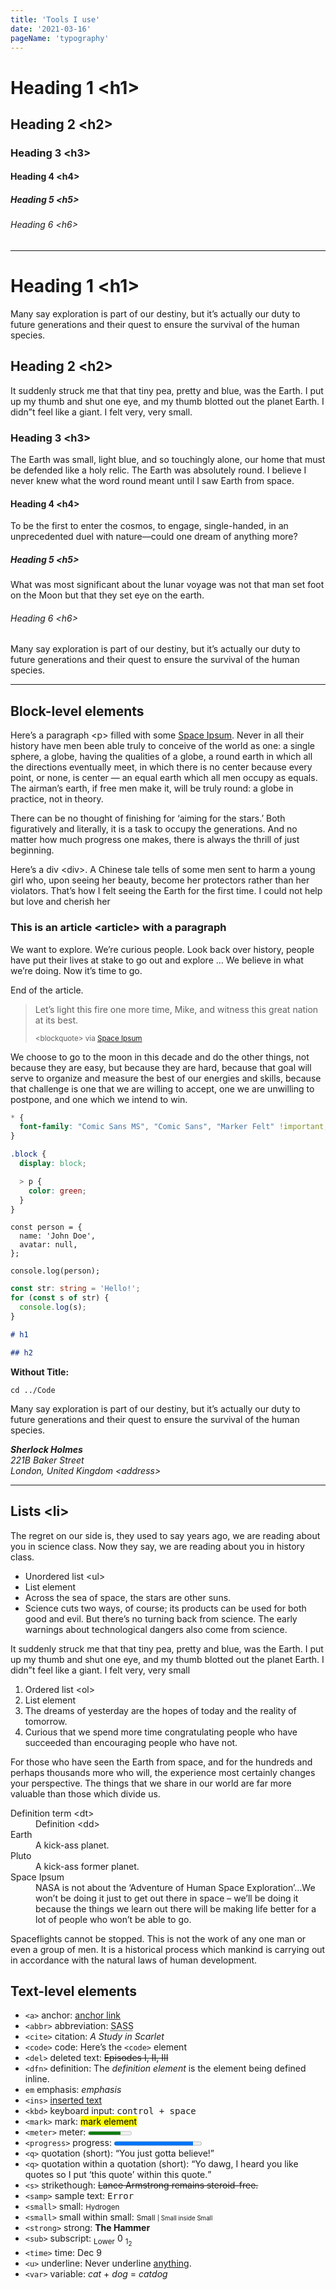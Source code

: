 ```yaml
---
title: 'Tools I use'
date: '2021-03-16'
pageName: 'typography'
---
```


<!-- ❗️ PAGE FOR TYPOGRAPHY STYLES TESTING -->

# Heading 1 &lt;h1&gt;

## Heading 2 &lt;h2&gt;

### Heading 3 &lt;h3&gt;

#### Heading 4 &lt;h4&gt;

##### Heading 5 &lt;h5&gt;

###### Heading 6 &lt;h6&gt;

---

# Heading 1 &lt;h1&gt;

Many say exploration is part of our destiny, but it’s actually our duty to future generations and their quest to ensure the survival of the human species.

## Heading 2 &lt;h2&gt;

It suddenly struck me that that tiny pea, pretty and blue, was the Earth. I put up my thumb and shut one eye, and my thumb blotted out the planet Earth. I didn”t feel like a giant. I felt very, very small.

### Heading 3 &lt;h3&gt;

The Earth was small, light blue, and so touchingly alone, our home that must be defended like a holy relic. The Earth was absolutely round. I believe I never knew what the word round meant until I saw Earth from space.

#### Heading 4 &lt;h4&gt;

To be the first to enter the cosmos, to engage, single-handed, in an unprecedented duel with nature—could one dream of anything more?

##### Heading 5 &lt;h5&gt;

What was most significant about the lunar voyage was not that man set foot on the Moon but that they set eye on the earth.

###### Heading 6 &lt;h6&gt;

Many say exploration is part of our destiny, but it’s actually our duty to future generations and their quest to ensure the survival of the human species.

---

## Block-level elements

Here’s a paragraph &lt;p&gt; filled with some [Space Ipsum](http://spaceipsum.com/). Never in all their history have men been able truly to conceive of the world as one: a single sphere, a globe, having the qualities of a globe, a round earth in which all the directions eventually meet, in which there is no center because every point, or none, is center — an equal earth which all men occupy as equals. The airman’s earth, if free men make it, will be truly round: a globe in practice, not in theory.

There can be no thought of finishing for ‘aiming for the stars.’ Both figuratively and literally, it is a task
to occupy the generations. And no matter how much progress one makes, there is always the thrill of just
beginning.

<div>
  Here’s a div &lt;div&gt;. A Chinese tale tells of some men sent to harm a young girl who, upon
  seeing her beauty, become her protectors rather than her violators. That’s how I felt seeing the
  Earth for the first time. I could not help but love and cherish her
</div>

<article>
  <h3>This is an article &lt;article&gt; with a paragraph</h3>
  <p>
    We want to explore. We’re curious people. Look back over history, people have put their lives at
    stake to go out and explore … We believe in what we’re doing. Now it’s time to go.
  </p>
  <p>End of the article.</p>
</article>

<blockquote>
  <p>Let’s light this fire one more time, Mike, and witness this great nation at its best.</p>
  <small>
    &lt;blockquote&gt; via <a href="http://spaceipsum.com/">Space Ipsum</a>
  </small>
</blockquote>

We choose to go to the moon in this decade and do the other things, not because they are easy, but because
they are hard, because that goal will serve to organize and measure the best of our energies and skills,
because that challenge is one that we are willing to accept, one we are unwilling to postpone, and one which
we intend to win.

```css
* {
  font-family: "Comic Sans MS", "Comic Sans", "Marker Felt" !important;
}
```

```scss
.block {
  display: block;

  > p {
    color: green;
  }
}
```

```apex {2,3}
const person = {
  name: 'John Doe',
  avatar: null,
};

console.log(person);
```

```typescript:title=Example.ts
const str: string = 'Hello!';
for (const s of str) {
  console.log(s);
}
```

```markdown
# h1

## h2
```

**Without Title:**

```
cd ../Code
```

Many say exploration is part of our destiny, but it’s actually our duty to future generations and their quest
to ensure the survival of the human species.

<address>
  <strong>Sherlock Holmes</strong>
  <br />
  221B Baker Street
  <br />
  London, United Kingdom &lt;address&gt;
</address>

<hr />

## Lists &lt;li&gt;

The regret on our side is, they used to say years ago, we are reading about you in science class. Now they
say, we are reading about you in history class.

- Unordered list &lt;ul&gt;
- List element
- Across the sea of space, the stars are other suns.
- Science cuts two ways, of course; its products can be used for both good and evil. But there’s no turning
  back from science. The early warnings about technological dangers also come from science.

It suddenly struck me that that tiny pea, pretty and blue, was the Earth. I put up my thumb and shut one eye,
and my thumb blotted out the planet Earth. I didn”t feel like a giant. I felt very, very small

1.  Ordered list &lt;ol&gt;
2.  List element
3.  The dreams of yesterday are the hopes of today and the reality of tomorrow.
4.  Curious that we spend more time congratulating people who have succeeded than encouraging people who have not.

For those who have seen the Earth from space, and for the hundreds and perhaps thousands more who will, the
experience most certainly changes your perspective. The things that we share in our world are far more
valuable than those which divide us.

<dl>
  <dt>Definition term &lt;dt&gt;</dt>
  <dd>Definition &lt;dd&gt;</dd>
  <dt>Earth</dt>
  <dd>A kick-ass planet.</dd>
  <dt>Pluto</dt>
  <dd>A kick-ass former planet.</dd>
  <dt>Space Ipsum</dt>
  <dd>
    NASA is not about the ‘Adventure of Human Space Exploration’…We won’t be doing it just to get
    out there in space – we’ll be doing it because the things we learn out there will be making life
    better for a lot of people who won’t be able to go.
  </dd>
</dl>

Spaceflights cannot be stopped. This is not the work of any one man or even a group of men. It is a historical
process which mankind is carrying out in accordance with the natural laws of human development.

## Text-level elements

- `<a>` anchor: [anchor link](#)
- `<abbr>` abbreviation: <abbr title="'Syntactically">SASS</abbr>
- `<cite>` citation: <cite>A Study in Scarlet</cite>
- `<code>` code: Here’s the `<code>` element
- `<del>` deleted text: <del>Episodes I, II, III</del>
- `<dfn>` definition: The <dfn>definition element</dfn> is the element being defined inline.
- `em` emphasis: <em>emphasis</em>
- `<ins>` <ins>inserted text</ins>
- `<kbd>` keyboard input: <kbd>control + space</kbd>
- `<mark>` mark: <mark>mark element</mark>
- `<meter>` meter: <meter value="423" min="200" max="500">awesomeness</meter>
- `<progress>` progress: <progress value="90" max="100">70 %</progress>
- `<q>` quotation (short): <q>You just gotta believe!</q>
- `<q>` quotation within a quotation (short): <q>Yo dawg, I heard you like quotes so I put <q>this quote</q> within this quote.</q>
- `<s>` strikethough: <s>Lance Armstrong remains steroid-free.</s>
- `<samp>` sample text: <samp>Error</samp>
- `<small>` small: <small>Hydrogen</small>
- `<small>` small within small: <small>Small <small>| Small inside Small</small></small>
- `<strong>` strong: <strong>The Hammer</strong>
- `<sub>` subscript: <sub>Lower</sub> 0 <sub>1<sub>2</sub></sub>
- `<time>` time: <time dateTime="1985-12-09 19:00">Dec 9</time>
- `<u>` underline: Never underline <u>anything</u>.
- `<var>` variable: <var>cat</var> + <var>dog</var> = <var>catdog</var>
